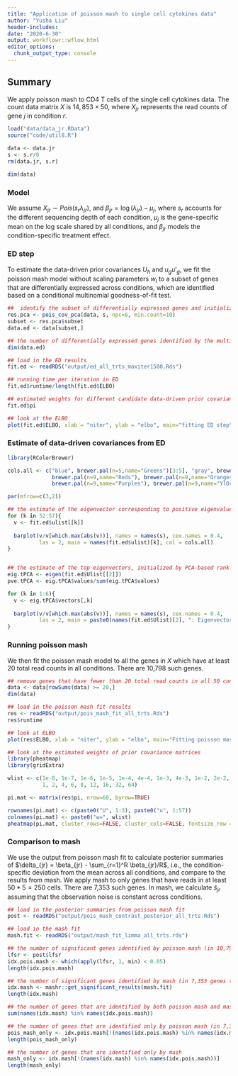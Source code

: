 ```yaml
---
title: "Application of poisson mash to single cell cytokines data"
author: "Yusha Liu"
header-includes:
date: "2020-6-30"
output: workflowr::wflow_html
editor_options:
  chunk_output_type: console
---
```


## Summary
We apply poisson mash to CD4 T cells of the single cell cytokines data. The count data matrix $X$ is $14,853 \times 50$, where $X_{jr}$ represents the read counts of gene $j$ in condition $r$. 
```r
load("data/data_jr.RData")
source("code/util8.R")

data <- data.jr
s <- s.r/8
rm(data.jr, s.r)

dim(data)

```


### Model
We assume $X_{jr} \sim Pois(s_r \lambda_{jr})$, and $\beta_{jr} = \log(\lambda_{jr}) - \mu_j$, where $s_r$ accounts for the different sequencing depth of each condition, $\mu_j$ is the gene-specific mean on the log scale shared by all conditions, and $\beta_{jr}$ models the condition-specific treatment effect.
\begin{align}
& \beta_j  =  \sum_{h, l} \pi_{h, l} \: MVN(0, \: w_l U_h) + \sum_{g, l} \pi_{g, l} \: MVN(0, \: w_l u_g u'_g) \\
\text{where} \quad & \sum_{h, l} \pi_{h, l} + \sum_{g, l} \pi_{g, l} = 1. \\
\end{align}


### ED step
To estimate the data-driven prior covariances $U_h$ and $u_g u'_g$, we fit the poisson mash model without scaling parameters $w_l$ to a subset of genes that are differentially expressed across conditions, which are identified based on a conditional multinomial goodness-of-fit test. 
```r
##  identify the subset of differentially expressed genes and initialize the data-driven prior covariances
res.pca <- pois_cov_pca(data, s, npc=6, min.count=10)
subset <- res.pca$subset
data.ed <- data[subset,]

## the number of differentially expressed genes identified by the multinomial goodness-of-fit test
dim(data.ed)

## load in the ED results
fit.ed <- readRDS("output/ed_all_trts_maxiter1500.Rds")

## running time per iteration in ED
fit.ed$runtime/length(fit.ed$ELBO)

## estimated weights for different candidate data-driven prior covariances
fit.ed$pi

## look at the ELBO
plot(fit.ed$ELBO, xlab = "niter", ylab = "elbo", main="fitting ED step")

```


### Estimate of data-driven covariances from ED
```r
library(RColorBrewer)

cols.all <- c("blue", brewer.pal(n=5,name="Greens")[3:5], "gray", brewer.pal(n=9,name="PuRd"), 
              brewer.pal(n=9,name="Reds"), brewer.pal(n=9,name="Oranges"),
              brewer.pal(n=9,name="Purples"), brewer.pal(n=9,name="YlOrRd"))

par(mfrow=c(3,2))

## the estimate of the eigenvector corresponding to positive eigenvalue, initialized by PCA-based rank-1 covariance matrix
for (k in 52:57){
  v <- fit.ed$ulist[[k]]
  
  barplot(v/v[which.max(abs(v))], names = names(s), cex.names = 0.4,
          las = 2, main = names(fit.ed$ulist)[k], col = cols.all)
}


## the estimate of the top eigenvectors, initialized by PCA-based rank-6 covariance matrix
eig.tPCA <- eigen(fit.ed$Ulist[[2]])
pve.tPCA <- eig.tPCA$values/sum(eig.tPCA$values)

for (k in 1:6){
  v <- eig.tPCA$vectors[,k]
  
  barplot(v/v[which.max(abs(v))], names = names(s), cex.names = 0.4,
          las = 2, main = paste0(names(fit.ed$Ulist)[2], ": Eigenvector ", k, " (pve = ", round(pve.tPCA[k],3), ")"), col = cols.all)
}

```


### Running poisson mash
We then fit the poisson mash model to all the genes in $X$ which have at least 20 total read counts in all conditions. There are 10,798 such genes.
```r
## remove genes that have fewer than 20 total read counts in all 50 conditions
data <- data[rowSums(data) >= 20,]
dim(data)

## load in the poisson mash fit results
res <- readRDS("output/pois_mash_fit_all_trts.Rds")
res$runtime

## look at ELBO
plot(res$ELBO, xlab = "niter", ylab = "elbo", main="Fitting poisson mash")

## look at the estimated weights of prior covariance matrices
library(pheatmap)
library(gridExtra)

wlist <- c(1e-8, 1e-7, 1e-6, 1e-5, 1e-4, 4e-4, 1e-3, 4e-3, 1e-2, 2e-2, 4e-2, 8e-2, 0.16, 0.32, 0.64, 
           1, 2, 4, 6, 8, 12, 16, 32, 64)

pi.mat <- matrix(res$pi, nrow=60, byrow=TRUE)

rownames(pi.mat) <- c(paste0("U", 1:3), paste0("u", 1:57))
colnames(pi.mat) <- paste0("w=", wlist)
pheatmap(pi.mat, cluster_rows=FALSE, cluster_cols=FALSE, fontsize_row = 5, fontsize_col=5, main="Estimated weights of prior covariances in poisson mash fit")

```



### Comparison to mash
We use the output from poisson mash fit to calculate posterior summaries of $\delta_{jr} = \beta_{jr} - \sum_{r=1}^R \beta_{jr}/R$, i.e., the condition-specific deviation from the mean across all conditions, and compare to the results from mash. We apply mash to only genes that have reads in at least $50*5=250$ cells. There are 7,353 such genes. In mash, we calculate $\hat{s}_{jr}$ assuming that the observation noise is constant across conditions. 
```r
## load in the posterior summaries from poisson mash fit
post <- readRDS("output/pois_mash_contrast_posterior_all_trts.Rds")

## load in the mash fit
mash.fit <- readRDS("output/mash_fit_limma_all_trts.rds")

## the number of significant genes identified by poisson mash (in 10,798 genes tested by poisson mash)
lfsr <- post$lfsr
idx.pois.mash <- which(apply(lfsr, 1, min) < 0.05)
length(idx.pois.mash)

## the number of significant genes identified by mash (in 7,353 genes tested by mash)
idx.mash <- mashr::get_significant_results(mash.fit)
length(idx.mash)

## the number of genes that are identified by both poisson mash and mash
sum(names(idx.mash) %in% names(idx.pois.mash))

## the number of genes that are identified only by poisson mash (in 7,353 genes tested by both)
pois_mash_only <- idx.pois.mash[!(names(idx.pois.mash) %in% names(idx.mash)) & (names(idx.pois.mash) %in% rownames(mash.fit$result$lfsr))]
length(pois_mash_only)

## the number of genes that are identified only by mash 
mash_only <- idx.mash[!(names(idx.mash) %in% names(idx.pois.mash))]
length(mash_only)

```
